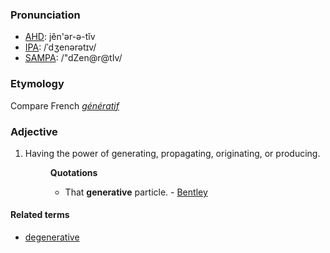 ===Pronunciation===
*[[w:AHD|AHD]]: jĕn'ər-ə-tĭv
*[[w:IPA|IPA]]: /ˈdʒenərətɪv/
*[[w:SAMPA|SAMPA]]: /"dZen@r@tIv/

===Etymology===
Compare French ''[[génératif]]''
===Adjective===
#Having the power of generating, propagating, originating, or producing.
#:'''Quotations'''
#:*That '''generative''' particle. - [[Bentley]]

====Related terms====
*[[degenerative]]